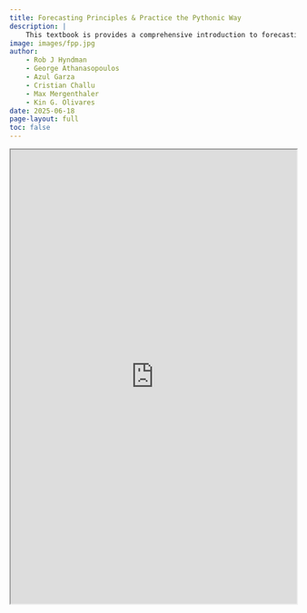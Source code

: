 ```yaml
---
title: Forecasting Principles & Practice the Pythonic Way
description: |
    This textbook is provides a comprehensive introduction to forecasting methods and presents enough information about each method for readers to be able to use them sensibly. While originally written using R, as of 2025 we have a Pythonic Way, too, which is the version shown here.
image: images/fpp.jpg
author:
    - Rob J Hyndman
    - George Athanasopoulos
    - Azul Garza
    - Cristian Challu
    - Max Mergenthaler
    - Kin G. Olivares
date: 2025-06-18
page-layout: full
toc: false
---
```


```{=html}
<iframe width="100%" height="800" src="https://otexts.com/fpppy/" title="Forecasting Principles & Practice"></iframe>
```
